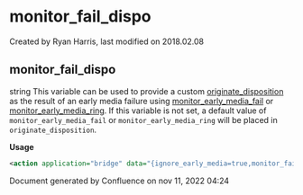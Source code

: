 
# monitor_fail_dispo 

 Created by  Ryan Harris, last modified on 2018.02.08

## monitor_fail_dispo

string This variable can be used to provide a custom [originate\_disposition](../FreeSWITCH-Explained/Dialplan/Variables-Master-List_16352570.mdx#originate_disposition) as the result of an early media failure using [monitor\_early\_media\_fail](../FreeSWITCH-Explained/Dialplan/Variables-Master-List_16352570.mdx#monitor_early_media_fail) or [monitor\_early\_media\_ring](../FreeSWITCH-Explained/Dialplan/Variables-Master-List_16352570.mdx#monitor_early_media_ring). If this variable is not set, a default value of `monitor_early_media_fail` or `monitor_early_media_ring` will be placed in `originate_disposition`.

**Usage**

```xml
<action application="bridge" data="{ignore_early_media=true,monitor_fail_dispo=strange_bleep_attack,monitor_early_media_fail=user_busy:2:1234}sofia/dial/string"/>
```

Document generated by Confluence on nov 11, 2022 04:24
